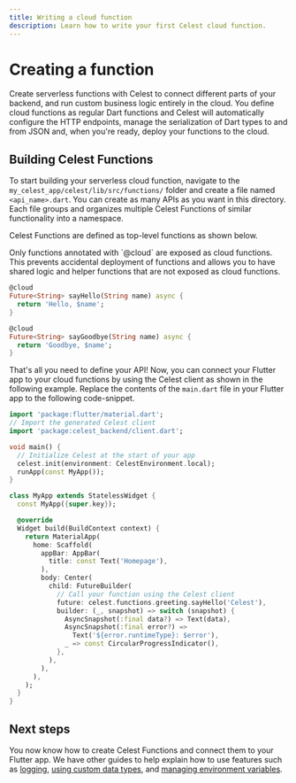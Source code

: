 ```yaml
---
title: Writing a cloud function
description: Learn how to write your first Celest cloud function.
---
```



# Creating a function

Create serverless functions with Celest to connect different parts of your backend, and run custom business logic entirely in the cloud. 
You define cloud functions as regular Dart functions and Celest will automatically configure the HTTP endpoints, manage the serialization
of Dart types to and from JSON and, when you're ready, deploy your functions to the cloud.

## Building Celest Functions

To start building your serverless cloud function, navigate to the `my_celest_app/celest/lib/src/functions/` folder and create a file named `<api_name>.dart`. You can create as many APIs as you want in this directory. 
Each file groups and organizes multiple Celest Functions of similar functionality into a namespace.

Celest Functions are defined as top-level functions as shown below.

<Callout type="info">
Only functions annotated with `@cloud` are exposed as cloud functions. This prevents accidental deployment of functions and allows you to have shared logic and helper functions that are not exposed as cloud functions.
</Callout>

```dart
@cloud
Future<String> sayHello(String name) async {
  return 'Hello, $name';
}

@cloud
Future<String> sayGoodbye(String name) async {
  return 'Goodbye, $name';
}
```

That's all you need to define your API! Now, you can connect your Flutter app to your cloud functions by using the Celest client as shown in the following example. Replace the contents of the `main.dart` file in your Flutter app to the following code-snippet.

```dart {3,7,24}
import 'package:flutter/material.dart';
// Import the generated Celest client
import 'package:celest_backend/client.dart';

void main() {
  // Initialize Celest at the start of your app
  celest.init(environment: CelestEnvironment.local);
  runApp(const MyApp());
}

class MyApp extends StatelessWidget {
  const MyApp({super.key});

  @override
  Widget build(BuildContext context) {
    return MaterialApp(
      home: Scaffold(
        appBar: AppBar(
          title: const Text('Homepage'),
        ),
        body: Center(
          child: FutureBuilder(
            // Call your function using the Celest client
            future: celest.functions.greeting.sayHello('Celest'),
            builder: (_, snapshot) => switch (snapshot) {
              AsyncSnapshot(:final data?) => Text(data),
              AsyncSnapshot(:final error?) =>
                Text('${error.runtimeType}: $error'),
              _ => const CircularProgressIndicator(),
            },
          ),
        ),
      ),
    );
  }
}
```

## Next steps

You now know how to create Celest Functions and connect them to your Flutter app. We have other guides to help explain how to use features such as [logging](/docs/functions/logging.md), [using custom data types](/docs/functions/data-types.md), and [managing environment variables](/docs/functions/env-variables.md). 

